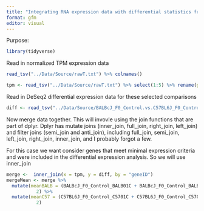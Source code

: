 ```yaml
---
title: "Integrating RNA expression data with differential statistics from DeSeq2"
format: gfm
editor: visual
---
```


Purpose:

```r
library(tidyverse)
```

Read in normalized TPM expression data

```r
read_tsv("../Data/Source/rawT.txt") %>% colnames()

tpm <- read_tsv("../Data/Source/rawT.txt") %>% select(1:5) %>% rename(geneID = 1)
```

Read in DeSeq2 differential expression data for these selected comparisons

```R
diff <- read_tsv("../Data/Source/BALBcJ_F0_Control.vs.C57BL6J_F0_Control.scatter.txt") %>% rename(geneID = 1)
```

Now merge data together. This will invovle using the join functions that are part of dplyr. Dplyr has mutate joins (inner_join, full_join, right_join, left_join) and filter joins (semi_join and anti_join), including full_join, semi_join, left_join, right_join, inner_join, and I probably forgot a few.

For this case we want consider genes that meet minimal expression criteria and were included in the differential expression analysis. So we will use inner_join

```R
merge <-  inner_join(x = tpm, y = diff, by = "geneID")
mergeMean <- merge %>%
  mutate(meanBALB = (BALBcJ_F0_Control_BALB01C + BALBcJ_F0_Control_BALB01D) /
           2) %>%
  mutate(meanC57 = (C57BL6J_F0_Control_C5701C + C57BL6J_F0_Control_C5701D) /
           2)
```
